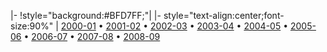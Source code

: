 <noinclude>{{fb start}}</noinclude>
|-
!style="background:#BFD7FF;"| {{Tnavbar-header|'''[[歐洲足協盃|歷屆歐洲足協盃]]'''|歐洲足協盃賽季}}
{{fb inner start}}
|- style="text-align:center;font-size:90%"
|
[[2000/01賽季歐洲聯盟杯|2000-01]]&nbsp;•
[[2001/02賽季歐洲聯盟杯|2001-02]]&nbsp;•
[[2002/03賽季歐洲聯盟杯|2002-03]]&nbsp;•
[[2003/04賽季歐洲聯盟杯|2003-04]]&nbsp;•
[[2004/05賽季歐洲聯盟杯|2004-05]]&nbsp;•
[[2005/06賽季歐洲聯盟杯|2005-06]]&nbsp;•
[[2006/07賽季歐洲聯盟杯|2006-07]]&nbsp;•
[[2007/08賽季歐洲聯盟杯|2007-08]]&nbsp;•
[[2008/09赛季歐洲聯盟杯|2008-09]]
{{fb inner end}}
<noinclude>
{{fb end}}
{{using fb}}</noinclude>